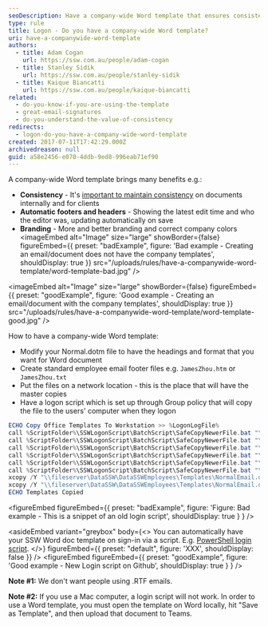 ```yaml
---
seoDescription: Have a company-wide Word template that ensures consistency and branding across all documents. (Note - This SEO description is concise, includes primary keywords, and matches user intent.)
type: rule
title: Logon - Do you have a company-wide Word template?
uri: have-a-companywide-word-template
authors:
  - title: Adam Cogan
    url: https://ssw.com.au/people/adam-cogan
  - title: Stanley Sidik
    url: https://ssw.com.au/people/stanley-sidik
  - title: Kaique Biancatti
    url: https://ssw.com.au/people/kaique-biancatti
related:
  - do-you-know-if-you-are-using-the-template
  - great-email-signatures
  - do-you-understand-the-value-of-consistency
redirects:
  - logon-do-you-have-a-company-wide-word-template
created: 2017-07-11T17:42:29.000Z
archivedreason: null
guid: a58e2456-e070-4ddb-9ed8-996eab71ef90
---
```


A company-wide Word template brings many benefits e.g.:

* **Consistency** - It's [important to maintain consistency](/do-you-understand-the-value-of-consistency) on documents internally and for clients
* **Automatic footers and headers** - Showing the latest edit time and who the editor was, updating automatically on save
* **Branding** - More and better branding and correct company colors
<imageEmbed
  alt="Image"
  size="large"
  showBorder={false}
  figureEmbed={{
    preset: "badExample",
    figure: 'Bad example - Creating an email/document does not have the company templates',
    shouldDisplay: true
  }}
  src="/uploads/rules/have-a-companywide-word-template/word-template-bad.jpg"
/>

<imageEmbed
  alt="Image"
  size="large"
  showBorder={false}
  figureEmbed={{
    preset: "goodExample",
    figure: 'Good example - Creating an email/document with the company templates',
    shouldDisplay: true
  }}
  src="/uploads/rules/have-a-companywide-word-template/word-template-good.jpg"
/>

How to have a company-wide Word template:

* Modify your Normal.dotm file to have the headings and format that you want for Word document
* Create standard employee email footer files e.g. `JamesZhou.htm` or `JamesZhou.txt`
* Put the files on a network location - this is the place that will have the master copies
* Have a logon script which is set up through Group policy that will copy the file to the users' computer when they logon

```powershell
ECHO Copy Office Templates To Workstation >> %LogonLogFile%
call %ScriptFolder%\SSWLogonScript\BatchScript\SafeCopyNewerFile.bat "\\fileserver\DataSSW\DataSSWEmployees\Templates\Normal.dot" "%APPDATA%\Microsoft\Templates\Normal.dot" %LogonLogFile%
call %ScriptFolder%\SSWLogonScript\BatchScript\SafeCopyNewerFile.bat "\\fileserver\DataSSW\DataSSWEmployees\Templates\Normal.dotm" "%APPDATA%\Microsoft\Templates\Normal.dotm" %LogonLogFile%
call %ScriptFolder%\SSWLogonScript\BatchScript\SafeCopyNewerFile.bat "\\fileserver\DataSSW\DataSSWEmployees\Templates\ProposalNormalTemplate.dotx" "%APPDATA%\Microsoft\Templates\ProposalNormalTemplate.dotx" %LogonLogFile%
call %ScriptFolder%\SSWLogonScript\BatchScript\SafeCopyNewerFile.bat "\\fileserver\DataSSW\DataSSWEmployees\Templates\NormalEmail.dot" "%APPDATA%\Microsoft\Templates\NormalEmail.dot" %LogonLogFile%
call %ScriptFolder%\SSWLogonScript\BatchScript\SafeCopyNewerFile.bat "\\fileserver\DataSSW\DataSSWEmployees\Templates\Microsoft_Normal.dotx" "%APPDATA%\Microsoft\Templates\Microsoft_Normal.dotx" %LogonLogFile%
call %ScriptFolder%\SSWLogonScript\BatchScript\SafeCopyNewerFile.bat "\\fileserver\DataSSW\DataSSWEmployees\Templates\Blank.potx" "%APPDATA%\Microsoft\Templates\Blank.potx" %LogonLogFile%
xcopy /Y "\\fileserver\DataSSW\DataSSWEmployees\Templates\NormalEmail.dotm" "%APPDATA%\Microsoft\Templates\" >> %LogonLogFile%
xcopy /Y "\\fileserver\DataSSW\DataSSWEmployees\Templates\NormalEmail.dotx" "%APPDATA%\Microsoft\QuickStyles\" >> %LogonLogFile%
ECHO Templates Copied
```

<figureEmbed figureEmbed={{
  preset: "badExample",
  figure: 'Figure: Bad example - This is a snippet of an old login script',
  shouldDisplay: true
} } />


<asideEmbed
  variant="greybox"
  body={<>
    You can automatically have your SSW Word doc template on sign-in via a script. E.g. [PowerShell login script](https://github.com/SSWConsulting/SSWSysAdmins.LoginScript).
  </>}
  figureEmbed={{
    preset: "default",
    figure: 'XXX',
    shouldDisplay: false
  }}
/>
<figureEmbed figureEmbed={{
  preset: "goodExample",
  figure: 'Good example - New Login script on Github',
  shouldDisplay: true
} } />


**Note #1:** We don't want people using .RTF emails.

**Note #2:** If you use a Mac computer, a login script will not work. In order to use a Word template, you must open the template on Word locally, hit "Save as Template", and then upload that document to Teams.